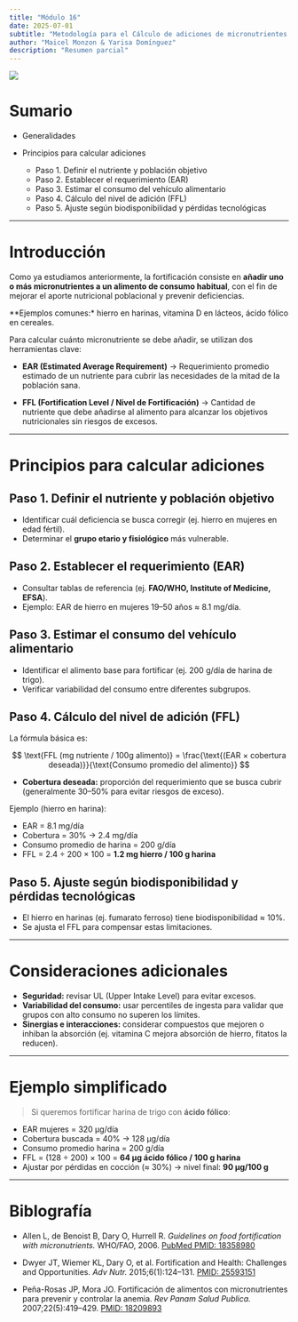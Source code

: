 ```yaml
---
title: "Módulo 16"
date: 2025-07-01
subtitle: "Metodología para el Cálculo de adiciones de micronutrientes usando EAR y FFL"
author: "Maicel Monzon & Yarisa Domínguez"
description: "Resumen parcial"
---
```


![](/static/images/micro3.png){fig-align="center"}

# Sumario

- Generalidades

- Principios para calcular adiciones
  - Paso 1. Definir el nutriente y población objetivo
  - Paso 2. Establecer el requerimiento (EAR)
  - Paso 3. Estimar el consumo del vehículo alimentario
  - Paso 4. Cálculo del nivel de adición (FFL)
  - Paso 5. Ajuste según biodisponibilidad y pérdidas tecnológicas


---


# Introducción

Como ya estudiamos anteriormente, la fortificación consiste en **añadir uno o más micronutrientes a un alimento de consumo habitual**, con el fin de mejorar el aporte nutricional poblacional y prevenir deficiencias.

**Ejemplos comunes:* hierro en harinas, vitamina D en lácteos, ácido fólico en cereales.

Para calcular cuánto micronutriente se debe añadir, se utilizan dos herramientas clave:

* **EAR (Estimated Average Requirement)** → Requerimiento promedio estimado de un nutriente para cubrir las necesidades de la mitad de la población sana.



* **FFL (Fortification Level / Nivel de Fortificación)** → Cantidad de nutriente que debe añadirse al alimento para alcanzar los objetivos nutricionales sin riesgos de excesos.

---

# Principios para calcular adiciones

## Paso 1. Definir el nutriente y población objetivo

* Identificar cuál deficiencia se busca corregir (ej. hierro en mujeres en edad fértil).
* Determinar el **grupo etario y fisiológico** más vulnerable.

## Paso 2. Establecer el requerimiento (EAR)

* Consultar tablas de referencia (ej. **FAO/WHO, Institute of Medicine, EFSA**).
* Ejemplo: EAR de hierro en mujeres 19–50 años ≈ 8.1 mg/día.

## Paso 3. Estimar el consumo del vehículo alimentario

* Identificar el alimento base para fortificar (ej. 200 g/día de harina de trigo).
* Verificar variabilidad del consumo entre diferentes subgrupos.

## Paso 4. Cálculo del nivel de adición (FFL)

La fórmula básica es:

$$
\text{FFL (mg nutriente / 100g alimento)} = \frac{\text{(EAR × cobertura deseada)}}{\text{Consumo promedio del alimento}}
$$

* **Cobertura deseada:** proporción del requerimiento que se busca cubrir (generalmente 30–50% para evitar riesgos de exceso).

Ejemplo (hierro en harina):

* EAR = 8.1 mg/día
* Cobertura = 30% → 2.4 mg/día
* Consumo promedio de harina = 200 g/día
* FFL = 2.4 ÷ 200 × 100 = **1.2 mg hierro / 100 g harina**

## Paso 5. Ajuste según biodisponibilidad y pérdidas tecnológicas

* El hierro en harinas (ej. fumarato ferroso) tiene biodisponibilidad ≈ 10%.
* Se ajusta el FFL para compensar estas limitaciones.

---

# Consideraciones adicionales

* **Seguridad:** revisar UL (Upper Intake Level) para evitar excesos.
* **Variabilidad del consumo:** usar percentiles de ingesta para validar que grupos con alto consumo no superen los límites.
* **Sinergias e interacciones:** considerar compuestos que mejoren o inhiban la absorción (ej. vitamina C mejora absorción de hierro, fitatos la reducen).

---

# Ejemplo  simplificado

> Si queremos fortificar harina de trigo con **ácido fólico**:

* EAR mujeres = 320 µg/día
* Cobertura buscada = 40% → 128 µg/día
* Consumo promedio harina = 200 g/día
* FFL = (128 ÷ 200) × 100 = **64 µg ácido fólico / 100 g harina**
* Ajustar por pérdidas en cocción (≈ 30%) → nivel final: **90 µg/100 g**

---



# Biblografía

- Allen L, de Benoist B, Dary O, Hurrell R. *Guidelines on food fortification with micronutrients.* WHO/FAO, 2006. [PubMed PMID: 18358980](https://pubmed.ncbi.nlm.nih.gov/18358980/)

- Dwyer JT, Wiemer KL, Dary O, et al. Fortification and Health: Challenges and Opportunities. *Adv Nutr.* 2015;6(1):124–131. [PMID: 25593151](https://pubmed.ncbi.nlm.nih.gov/25593151/)

- Peña-Rosas JP, Mora JO. Fortificación de alimentos con micronutrientes para prevenir y controlar la anemia. *Rev Panam Salud Publica.* 2007;22(5):419–429. [PMID: 18209893](https://pubmed.ncbi.nlm.nih.gov/18209893/)

